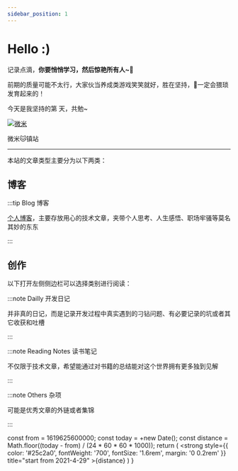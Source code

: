 ```yaml
---
sidebar_position: 1
---
```


# Hello :)

记录点滴，**你要悄悄学习，然后惊艳所有人~💖**

前期的质量可能不太行，大家伙当养成类游戏笑笑就好，胜在坚持，👴一定会猥琐发育起来的！

今天是我坚持的第 <Highlight/> 天，共勉~


<p style={{textAlign: 'center', padding: '30px 0'}}>
  <a alt="微米" href="https://i.loli.net/2021/07/10/85V4dNMrsoF2mxz.jpg" target="_blank">
    <img alt="微米" src="https://i.loli.net/2021/07/10/85V4dNMrsoF2mxz.jpg" style={{ width: '20rem'}}/>
  </a>
  <p style={{ fontWeight: 'bold' }}>微米🐱镇站</p>
</p>

___

本站的文章类型主要分为以下两类：

## 博客

:::tip Blog 博客

[个人博客](/blog)，主要存放用心的技术文章，夹带个人思考、人生感悟、职场牢骚等莫名其妙的东东

:::

## 创作

以下打开左侧侧边栏可以选择类别进行阅读：

:::note Dailly 开发日记

并非真的日记，而是记录开发过程中真实遇到的刁钻问题、有必要记录的坑或者其它收获和吐槽

:::

:::note Reading Notes 读书笔记

不仅限于技术文章，希望能通过对书籍的总结能对这个世界拥有更多独到见解

:::

:::note Others 杂项

可能是优秀文章的外链或者集锦

::: 


  const from = 1619625600000;
  const today = +new Date();
  const distance = Math.floor((today - from) / (24 * 60 * 60 * 1000));
  return (
    <strong
      style={{
        color: '#25c2a0',
        fontWeight: '700',
        fontSize: '1.6rem',
        margin: '0 0.2rem'
      }}
      title="start from 2021-4-29"
    >{distance}</strong> 
  )
}
